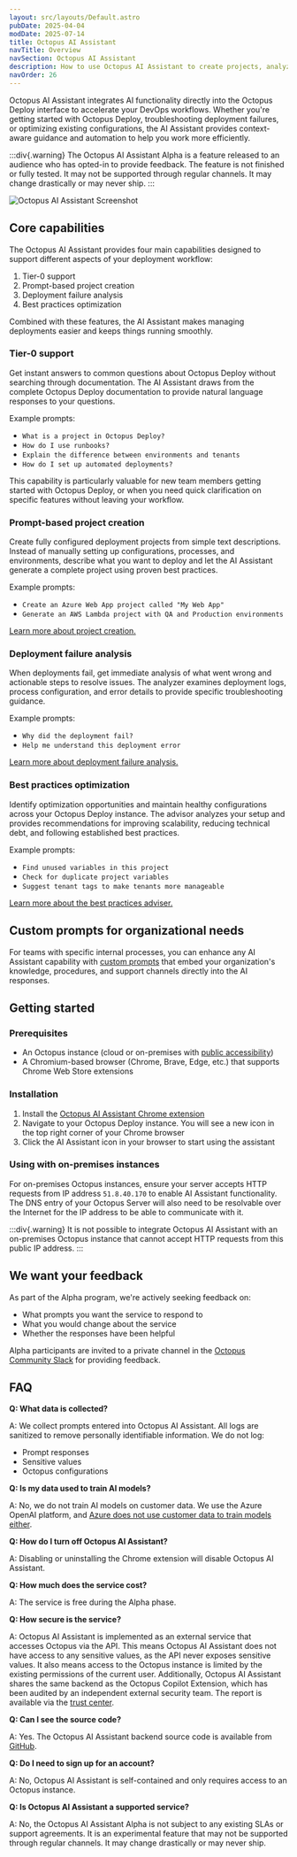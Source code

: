 ```yaml
---
layout: src/layouts/Default.astro
pubDate: 2025-04-04
modDate: 2025-07-14
title: Octopus AI Assistant
navTitle: Overview
navSection: Octopus AI Assistant
description: How to use Octopus AI Assistant to create projects, analyze deployments, optimize configurations, and get instant help with Octopus Deploy
navOrder: 26
---
```


Octopus AI Assistant integrates AI functionality directly into the Octopus Deploy interface to accelerate your DevOps workflows. Whether you're getting started with Octopus Deploy, troubleshooting deployment failures, or optimizing existing configurations, the AI Assistant provides context-aware guidance and automation to help you work more efficiently.

:::div{.warning}
The Octopus AI Assistant Alpha is a feature released to an audience who has opted-in to provide feedback. The feature is not finished or fully tested. It may not be supported through regular channels. It may change drastically or may never ship.
:::

![Octopus AI Assistant Screenshot](/docs/octopus-ai-assistant/octopus-ai-assistant.png)

## Core capabilities

The Octopus AI Assistant provides four main capabilities designed to support different aspects of your deployment workflow:

1. Tier-0 support
2. Prompt-based project creation
3. Deployment failure analysis
4. Best practices optimization

Combined with these features, the AI Assistant makes managing deployments easier and keeps things running smoothly.

### Tier-0 support

Get instant answers to common questions about Octopus Deploy without searching through documentation. The AI Assistant draws from the complete Octopus Deploy documentation to provide natural language responses to your questions.

Example prompts:

- `What is a project in Octopus Deploy?`
- `How do I use runbooks?`
- `Explain the difference between environments and tenants`
- `How do I set up automated deployments?`

This capability is particularly valuable for new team members getting started with Octopus Deploy, or when you need quick clarification on specific features without leaving your workflow.

### Prompt-based project creation

Create fully configured deployment projects from simple text descriptions. Instead of manually setting up configurations, processes, and environments, describe what you want to deploy and let the AI Assistant generate a complete project using proven best practices.

Example prompts:

- `Create an Azure Web App project called "My Web App"`
- `Generate an AWS Lambda project with QA and Production environments`

[Learn more about project creation.](/docs/octopus-ai-assistant/project-creation)

### Deployment failure analysis

When deployments fail, get immediate analysis of what went wrong and actionable steps to resolve issues. The analyzer examines deployment logs, process configuration, and error details to provide specific troubleshooting guidance.

Example prompts:

- `Why did the deployment fail?`
- `Help me understand this deployment error`

[Learn more about deployment failure analysis.](/docs/octopus-ai-assistant/deployment-failure-analyzer)

### Best practices optimization

Identify optimization opportunities and maintain healthy configurations across your Octopus Deploy instance. The advisor analyzes your setup and provides recommendations for improving scalability, reducing technical debt, and following established best practices.

Example prompts:

- `Find unused variables in this project`
- `Check for duplicate project variables`
- `Suggest tenant tags to make tenants more manageable`

[Learn more about the best practices adviser.](/docs/octopus-ai-assistant/best-practices-adviser)

## Custom prompts for organizational needs

For teams with specific internal processes, you can enhance any AI Assistant capability with [custom prompts](/docs/octopus-ai-assistant/custom-prompts) that embed your organization's knowledge, procedures, and support channels directly into the AI responses.

## Getting started

### Prerequisites

- An Octopus instance (cloud or on-premises with [public accessibility](#using-with-on-premises-instances))
- A Chromium-based browser (Chrome, Brave, Edge, etc.) that supports Chrome Web Store extensions

### Installation

1. Install the [Octopus AI Assistant Chrome extension](https://oc.to/install-ai-assistant)
2. Navigate to your Octopus Deploy instance. You will see a new icon in the top right corner of your Chrome browser
3. Click the AI Assistant icon in your browser to start using the assistant

### Using with on-premises instances

For on-premises Octopus instances, ensure your server accepts HTTP requests from IP address `51.8.40.170` to enable AI Assistant functionality.  The DNS entry of your Octopus Server will also need to be resolvable over the Internet for the IP address to be able to communicate with it.

:::div{.warning}
It is not possible to integrate Octopus AI Assistant with an on-premises Octopus instance that cannot accept HTTP requests from this public IP address.
:::

## We want your feedback

As part of the Alpha program, we're actively seeking feedback on:

- What prompts you want the service to respond to
- What you would change about the service
- Whether the responses have been helpful

Alpha participants are invited to a private channel in the [Octopus Community Slack](https://octopus.com/community) for providing feedback.

## FAQ

**Q: What data is collected?**

A: We collect prompts entered into Octopus AI Assistant. All logs are sanitized to remove personally identifiable information. We do not log:

- Prompt responses
- Sensitive values
- Octopus configurations

**Q: Is my data used to train AI models?**

A: No, we do not train AI models on customer data. We use the Azure OpenAI platform, and [Azure does not use customer data to train models either](https://learn.microsoft.com/en-us/legal/cognitive-services/openai/data-privacy?tabs=azure-portal).

**Q: How do I turn off Octopus AI Assistant?**

A: Disabling or uninstalling the Chrome extension will disable Octopus AI Assistant.

**Q: How much does the service cost?**

A: The service is free during the Alpha phase.

**Q: How secure is the service?**

A: Octopus AI Assistant is implemented as an external service that accesses Octopus via the API. This means Octopus AI Assistant does not have access to any sensitive values, as the API never exposes sensitive values. It also means access to the Octopus instance is limited by the existing permissions of the current user. Additionally, Octopus AI Assistant shares the same backend as the Octopus Copilot Extension, which has been audited by an independent external security team. The report is available via the [trust center](https://trust.octopus.com/).

**Q: Can I see the source code?**

A: Yes. The Octopus AI Assistant backend source code is available from [GitHub](https://github.com/OctopusSolutionsEngineering/OctopusCopilot).

**Q: Do I need to sign up for an account?**

A: No, Octopus AI Assistant is self-contained and only requires access to an Octopus instance.

**Q: Is Octopus AI Assistant a supported service?**

A: No, the Octopus AI Assistant Alpha is not subject to any existing SLAs or support agreements. It is an experimental feature that may not be supported through regular channels. It may change drastically or may never ship.
